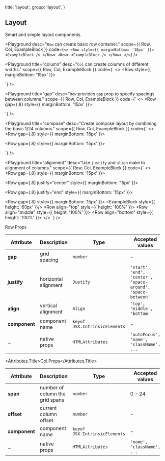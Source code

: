 
  title: 'layout',
  group: 'layout',
}

## Layout

Smart and simple layout components.

<Playground
  desc="`Row` can create basic row container."
  scope={{ Row, Col, ExampleBlock }}
  code={`
<>
  <Row style={{ marginBottom: '10px' }}> <ExampleBlock /> </Row>
  <Row> <ExampleBlock /> </Row>
</>
`} />

<Playground
  title="column"
  desc="`Col` can create columns of different widths."
  scope={{ Row, Col, ExampleBlock }}
  code={`
<>
  <Row style={{ marginBottom: '15px' }}>
    <Col><ExampleBlock plain={2} /></Col>
    <Col><ExampleBlock plain={4} /></Col>
  </Row>

  <Row>
    <Col span={8}><ExampleBlock plain={2} /></Col>
    <Col><ExampleBlock plain={4} /></Col>
  </Row>
</>
`} />

<Playground
  title="gap"
  desc="`Row` provides `gap` prop to specify spacings between columns."
  scope={{ Row, Col, ExampleBlock }}
  code={`
<>
  <Row gap={.8} style={{ marginBottom: '15px' }}>
    <Col><ExampleBlock /></Col>
    <Col><ExampleBlock /></Col>
    <Col><ExampleBlock /></Col>
  </Row>

  <Row gap={.8}>
    <Col><ExampleBlock /></Col>
    <Col><ExampleBlock /></Col>
    <Col><ExampleBlock /></Col>
  </Row>
</>
`} />

<Playground
  title="compose"
  desc="Create compose layout by combining the basic 1/24 columns."
  scope={{ Row, Col, ExampleBlock }}
  code={`
<>
  <Row gap={.8} style={{ marginBottom: '15px' }}>
    <Col span={16}><ExampleBlock /></Col>
    <Col span={8}><ExampleBlock /></Col>
  </Row>

  <Row gap={.8} style={{ marginBottom: '15px' }}>
    <Col span={8}><ExampleBlock /></Col>
    <Col span={8}><ExampleBlock /></Col>
    <Col span={4}><ExampleBlock /></Col>
    <Col span={4}><ExampleBlock /></Col>
  </Row>

  <Row gap={.8}>
    <Col span={4}><ExampleBlock /></Col>
    <Col span={16}><ExampleBlock /></Col>
    <Col span={4}><ExampleBlock /></Col>
  </Row>
</>
`} />

<Playground
  title="alignment"
  desc="Use `justify` and `align` make to alignment of columns."
  scope={{ Row, Col, ExampleBlock }}
  code={`
<>
  <Row gap={.8} style={{ marginBottom: '15px' }}>
    <Col span={16}><ExampleBlock /></Col>
  </Row>

  <Row gap={.8} justify="center" style={{ marginBottom: '15px' }}>
    <Col span={16}><ExampleBlock /></Col>
  </Row>

  <Row gap={.8} justify="end" style={{ marginBottom: '15px' }}>
    <Col span={16}><ExampleBlock /></Col>
  </Row>

  <Row gap={.8} style={{ marginBottom: '15px' }}>
    <Col span={9}><ExampleBlock style={{ height: '60px' }}/></Col>
    <Col span={5}>
      <Row align="top" style={{ height: '100%' }}>
        <Col><ExampleBlock /></Col>
      </Row>
    </Col>
    <Col span={5}>
      <Row align="middle" style={{ height: '100%' }}>
        <Col><ExampleBlock /></Col>
      </Row>
    </Col>
    <Col span={5}>
      <Row align="bottom" style={{ height: '100%' }}>
        <Col><ExampleBlock /></Col>
      </Row>
    </Col>
  </Row>
</>
`} />

<Attributes edit="/pages/en-us/components/layout.mdx">
<Attributes.Title>Row.Props</Attributes.Title>

| Attribute | Description | Type | Accepted values | Default
| ---------- | ---------- | ---- |  -------------- | ------ |
| **gap** | grid spacing | `number` | - | 0 |
| **justify** | horizontal alignment | `Justify` | `'start', 'end', 'center', 'space-around', 'space-between'` | `start` |
| **align** | vertical alignment | `Align` | `'top', 'middle', 'bottom'` | `top` |
| **component** | component name | `keyof JSX.IntrinsicElements` | - | `div` |
| ... | native props | `HTMLAttributes` | `'autoFocus', 'name', 'className', ...` | - |

<Attributes.Title>Col.Props</Attributes.Title>

| Attribute | Description | Type | Accepted values | Default
| ---------- | ---------- | ---- |  -------------- | ------ |
| **span** | number of column the grid spans | `number` | 0 - 24 | 24 |
| **offset** | current column offset | `number` | - | 0 |
| **component** | component name | `keyof JSX.IntrinsicElements` | - | `div` |
| ... | native props | `HTMLAttributes` | `'name', 'className', ...` | - |

</Attributes>

